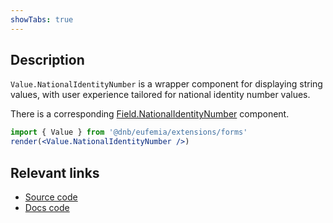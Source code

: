 ```yaml
---
showTabs: true
---
```


## Description

`Value.NationalIdentityNumber` is a wrapper component for displaying string values, with user experience tailored for national identity number values.

There is a corresponding [Field.NationalIdentityNumber](/uilib/extensions/forms/feature-fields/NationalIdentityNumber) component.

```jsx
import { Value } from '@dnb/eufemia/extensions/forms'
render(<Value.NationalIdentityNumber />)
```

## Relevant links

- [Source code](https://github.com/dnbexperience/eufemia/tree/main/packages/dnb-eufemia/src/extensions/forms/Value/NationalIdentityNumber)
- [Docs code](https://github.com/dnbexperience/eufemia/tree/main/packages/dnb-design-system-portal/src/docs/uilib/extensions/forms/Value/NationalIdentityNumber)
